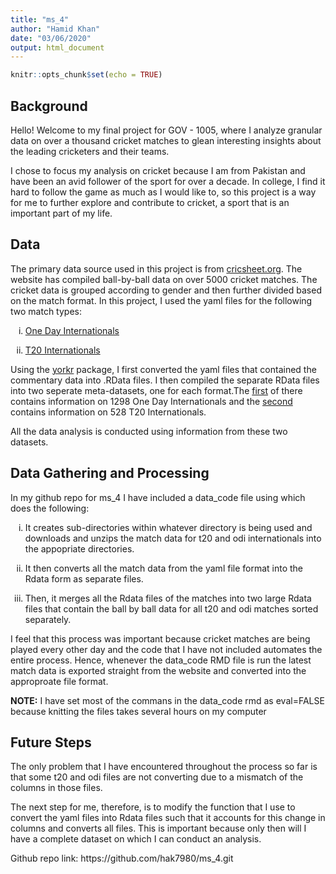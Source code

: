 ```yaml
---
title: "ms_4"
author: "Hamid Khan"
date: "03/06/2020"
output: html_document
---
```


```r
knitr::opts_chunk$set(echo = TRUE)
```

## Background

Hello! Welcome to my final project for GOV - 1005, where I analyze granular data on over a thousand cricket matches to glean interesting insights about the leading cricketers and their teams. 

I chose to focus my analysis on cricket because I am from Pakistan and have been an avid follower of the sport for over a decade. In college, I find it hard to follow the game as much as I would like to, so this project is a way for me to further explore and contribute to cricket, a sport that is an important part of my life. 

## Data

The primary data source used in this project is from [cricsheet.org](cricsheet.org). The website has compiled ball-by-ball data on over 5000 cricket matches. The cricket data is grouped according to gender and then further divided based on the match format. In this project, I used the yaml files for the following two match types: 

i) [One Day Internationals](https://cricsheet.org/downloads/odis_male.zip)

ii) [T20 Internationals](https://cricsheet.org/downloads/t20s_male.zip)

Using the [yorkr](https://cran.r-project.org/web/packages/yorkr/yorkr.pdf) package, I first converted the yaml files that contained the commentary data into .RData files. I then compiled the separate RData files into two seperate meta-datasets, one for each format.The [first](https://github.com/hak7980/Final-Project---GOV---1005/blob/master/raw-data/odimetadata.RData) of there contains information on 1298 One Day Internationals and the [second](https://github.com/hak7980/Final-Project---GOV---1005/blob/master/raw-data/t20metadata.RData) contains information on 528 T20 Internationals. 

All the data analysis is conducted using information from these two datasets. 

## Data Gathering and Processing

In my github repo for ms_4 I have included a data_code file using which does the following:

i) It creates sub-directories within whatever directory is being used and downloads and unzips the match data for t20 and odi internationals into the appopriate directories.

ii) It then converts all the match data from the yaml file format into the Rdata form as separate files.

iii) Then, it merges all the Rdata files of the matches into two large Rdata files that contain the ball by ball data for all t20 and odi matches sorted separately. 

I feel that this process was important because cricket matches are being played every other day and the code that I have not included automates the entire process. Hence, whenever the data_code RMD file is run the latest match data is exported straight from the website and converted into the approproate file format. 

**NOTE:** I have set most of the commans in the data_code rmd as eval=FALSE because knitting the files takes several hours on my computer

## Future Steps

The only problem that I have encountered throughout the process so far is that some t20 and odi files are not converting due to a mismatch of the columns in those files. 

The next step for me, therefore, is to modify the function that I use to convert the yaml files into Rdata files such that it accounts for this change in columns and converts all files. This is important because only then will I have a complete dataset on which I can conduct an analysis. 

Github repo link: https://github.com/hak7980/ms_4.git

